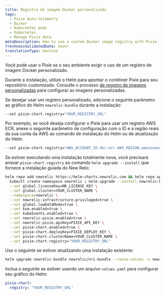 ```yaml
---
title: Registro de imagem Docker personalizado
tags:
  - Pixie Auto-telemetry
  - Docker
  - Kubernetes pods
  - Kubernetes
  - Manage Pixie data
metaDescription: How to use a custom Docker image registry with Pixie
freshnessValidatedDate: never
translationType: machine
---
```


Você pode usar o Pixie se o seu ambiente exigir o uso de um registro de imagem Docker personalizado.

Durante a instalação, utilize o Helm para apontar o contêiner Pixie para seu repositório customizado. Consulte o processo [de registro de imagens personalizadas](https://docs.pixielabs.ai/reference/admin/deploy-options/#custom-image-registry) para configurar as imagens personalizadas.

Se desejar usar um registro personalizado, adicione o seguinte parâmetro ao gráfico do Helm `newrelic-bundle` durante a instalação:

```sh
--set pixie-chart.registry="YOUR_REGISTRY_URL"
```

Por exemplo, se você deseja configurar o Pixie para usar um registro AWS ECR, anexe o seguinte parâmetro de configuração com o ID e a região reais da sua conta da AWS ao comando de instalação do Helm ou de atualização do Helm.

```sh
--set pixie-chart.registry="AWS_ACCOUNT_ID.dkr.ecr.AWS_REGION.amazonaws.com"
```

Se estiver executando uma instalação totalmente nova, você precisará anexar `pixie-chart.registry` ao comando `helm upgrade --install` que fornece a instalação guiada do New Relic.

```sh
helm repo add newrelic https://helm-charts.newrelic.com && helm repo update && \
  kubectl create namespace newrelic ; helm upgrade --install newrelic-bundle newrelic/nri-bundle \
  --set global.licenseKey=NR_LICENSE_KEY \
  --set global.cluster=YOUR_CLUSTER_NAME \
  --namespace=newrelic \
  --set newrelic-infrastructure.privileged=true \
  --set global.lowDataMode=true \
  --set ksm.enabled=true \
  --set kubeEvents.enabled=true \
  --set newrelic-pixie.enabled=true \
  --set newrelic-pixie.apiKey=PIXIE_API_KEY \
  --set pixie-chart.enabled=true \
  --set pixie-chart.deployKey=PIXIE_DEPLOY_KEY \
  --set pixie-chart.clusterName=YOUR_CLUSTER_NAME \
  --set pixie-chart.registry="YOUR_REGISTRY_URL"
```

Use o seguinte se estiver atualizando uma instalação existente:

```sh
helm upgrade newrelic-bundle newrelic/nri-bundle --reuse-values -n newrelic --set pixie-chart.registry="YOUR_REGISTRY_URL"
```

Inclua o seguinte se estiver usando um arquivo `values.yaml` para configurar seu gráfico do Helm:

```yml
pixie-chart:
  registry: "YOUR_REGISTRY_URL"
```